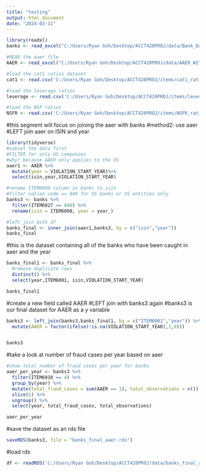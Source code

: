 ```yaml
---
title: "testing"
output: html_document
date: "2024-03-11"
---
```


```r
library(readxl)
banks <- read_excel("C:/Users/Ryan Goh/Desktop/ACCT420PROJ/data/Bank_Data_2000-2023.xlsx")

#READ the aaer file
AAER <- read_excel("C:/Users/Ryan Goh/Desktop/ACCT420PROJ/data/AAER_WITH_ISIN.xlsx")

#load the cat1 ratios dataset
cat1 <- read.csv('C:/Users/Ryan Goh/Desktop/ACCT420PROJ/items/cat1_ratios.csv')

#load the leverage ratios
leverage <- read.csv('C:/Users/Ryan Goh/Desktop/ACCT420PROJ/items/leverage_ratios.csv')

#load the NSF ratios
NSFR <- read.csv('C:/Users/Ryan Goh/Desktop/ACCT420PROJ/items/NSFR_ratios.csv')
```


#this segment will focus on joining the aaer with banks
#method2: use aaer
#LEFT join aaer on ISIN and year
```r
library(tidyverse)
#subset the data first
#FILTER for only US companies
#why? because AAER only applies to the US
aaer1 <- AAER %>%
  mutate(year = VIOLATION_START_YEAR)%>%
  select(isin,year,VIOLATION_START_YEAR) 

#rename ITEM6008 column in banks to isin
#filter nation code == 840 for US banks or US entities only
banks3 <- banks %>%
  filter(ITEM6027 == 840) %>%
  rename(isin = ITEM6008, year = year_)

#left join both df
banks_final <- inner_join(aaer1,banks3, by = c("isin","year"))
banks_final


```

#this is the dataset containing all of the banks who have been caught in aaer and the year
```r
banks_final1 <- banks_final %>%
  #remove duplicate rows
  distinct() %>%
  select(year,ITEM6001, isin,VIOLATION_START_YEAR) 

banks_final1

```


#create a new field called AAER
#LEFT join with banks3 again
#banks3 is our final dataset for AAER  as a y variable

```r
banks3 <- left_join(banks3,banks_final1, by = c("ITEM6001","year")) %>%
  mutate(AAER = factor(ifelse(!is.na(VIOLATION_START_YEAR),1,0)))


banks3
```




#take a look at number of fraud cases per year based on aaer
```r
#show total number of fraud cases per year for banks
aaer_per_year <- banks3 %>%
  filter(ITEM6010 == 4) %>%
  group_by(year) %>%
  mutate(total_fraud_cases = sum(AAER == 1), total_observations = n()) %>%
  slice(1) %>%
  ungroup() %>%
  select(year, total_fraud_cases, total_observations)

aaer_per_year

```

#save the dataset as an rds file
```r

saveRDS(banks3, file = "banks_final_aaer.rds")

```

#load rds
```r
df <- readRDS('C:/Users/Ryan Goh/Desktop/ACCT420PROJ/data/banks_final_aaer.rds')

```

